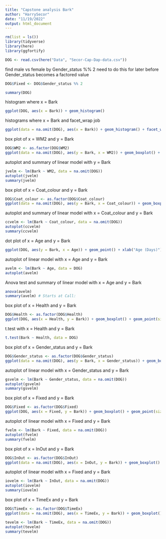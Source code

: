 ```yaml
---
title: "Capstone analysis Bark"
author: "HarrySecor"
date: "11/19/2022"
output: html_document
---
```


```r
rm(list = ls())
library(tidyverse)
library(here)
library(ggfortify)
```

```r
DOG <- read.csv(here("Data", "Secor-Cap-Dap-data.csv"))
```

find male vs female by Gender_status %% 2
need to do this for later before Gender_status becomes a factored value

```r
DOG$Fixed <- DOG$Gender_status %% 2
```


```r
summary(DOG)
```

histogram where x = Bark

```r
ggplot(DOG, aes(x = Bark)) + geom_histogram()
```

histograms where x = Bark and facet_wrap job

```r
ggplot(data = na.omit(DOG), aes(x = Bark)) + geom_histogram() + facet_wrap(~WM2)
```

box plot of x = WM2 and y = Bark

```r
DOG$WM2 <- as.factor(DOG$WM2)
ggplot(data = na.omit(DOG), aes(y = Bark, x = WM2)) + geom_boxplot() + geom_point(size = 4, color = 'lightgrey', alpha = 0.5)
```

autoplot and summary of linear model with y = Bark

```r
jvelm <- lm(Bark ~ WM2, data = na.omit(DOG))
autoplot(jvelm)
summary(jvelm)
```


box plot of x = Coat_colour and y = Bark

```r
DOG$Coat_colour <- as.factor(DOG$Coat_colour)
ggplot(data = na.omit(DOG), aes(y = Bark, x = Coat_colour)) + geom_boxplot() + geom_point(size = 4, color = 'lightgrey', alpha = 0.5)
```

autoplot and summary of linear model with x = Coat_colour and y = Bark

```r
ccvelm <- lm(Bark ~ Coat_colour, data = na.omit(DOG))
autoplot(ccvelm)
summary(ccvelm)
```


dot plot of x = Age and y = Bark

```r
ggplot(DOG, aes(y = Bark, x = Age)) + geom_point() + xlab("Age (Days)")
```

autoplot of linear model with x = Age and y = Bark

```r
avelm <- lm(Bark ~ Age, data = DOG)
autoplot(avelm)
```

Anova test and summary of linear model with x = Age and y = Bark

```r
anova(avelm)
summary(avelm) # Starts at Call:
```

box plot of x = Health and y = Bark

```r
DOG$Health <- as.factor(DOG$Health)
ggplot(DOG, aes(x = Health, y = Bark)) + geom_boxplot() + geom_point(size = 4, color = 'lightgrey', alpha = 0.5)
```

t.test with x = Health and y = Bark

```r
t.test(Bark ~ Health, data = DOG)
```

box plot of x = Gender_status and y = Bark

```r
DOG$Gender_status <- as.factor(DOG$Gender_status)
ggplot(data = na.omit(DOG), aes(y = Bark, x = Gender_status)) + geom_boxplot() + geom_point(size = 4, color = 'lightgrey', alpha = 0.5)
```

autoplot of linear model with x = Gender_status and y = Bark

```r
gsvelm <- lm(Bark ~ Gender_status, data = na.omit(DOG))
autoplot(gsvelm)
summary(gsvelm)
```


box plot of x = Fixed and y = Bark

```r
DOG$Fixed <- as.factor(DOG$Fixed)
ggplot(DOG, aes(x = Fixed, y = Bark)) + geom_boxplot() + geom_point(size = 4, color = 'lightgrey', alpha = 0.5)
```

autoplot of linear model with x = Fixed and y = Bark

```r
fvelm <- lm(Bark ~ Fixed, data = na.omit(DOG))
autoplot(fvelm)
summary(fvelm)
```

box plot of x = InOut and y = Bark

```r
DOG$InOut <- as.factor(DOG$InOut)
ggplot(data = na.omit(DOG), aes(x = InOut, y = Bark)) + geom_boxplot() + geom_point(size = 4, color = 'lightgrey', alpha = 0.5)
```

autoplot of linear model with x = Fixed and y = Bark

```r
iovelm <- lm(Bark ~ InOut, data = na.omit(DOG))
autoplot(iovelm)
summary(iovelm)
```

box plot of x = TimeEx and y = Bark

```r
DOG$TimeEx <- as.factor(DOG$TimeEx)
ggplot(data = na.omit(DOG), aes(x = TimeEx, y = Bark)) + geom_boxplot() + geom_point(size = 4, color = 'lightgrey', alpha = 0.5)
```


```r
tevelm <- lm(Bark ~ TimeEx, data = na.omit(DOG))
autoplot(tevelm)
summary(tevelm)
```


